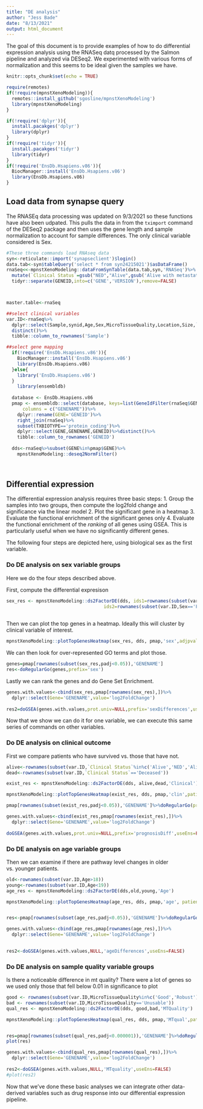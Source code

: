 ```yaml
---
title: "DE analysis"
author: "Jess Bade"
date: "8/13/2021"
output: html_document
---
```


The goal of this document is to provide examples of how to do differential expression analysis using the RNASeq datq processed by the Salmon pipeline and analyzed via DESeq2. We experimented with various forms of normalization and this seems to be ideal given the samples we have.

```r
knitr::opts_chunk$set(echo = TRUE)

require(remotes)
if(!require(mpnstXenoModeling)){
  remotes::install_github('sgosline/mpnstXenoModeling')
  library(mpnstXenoModeling)
}

if(!require('dplyr')){
  install.pacakges('dplyr')
  library(dplyr)
}
if(!require('tidyr')){
  install.pacakges('tidyr')
  library(tidyr)
}
if(!require('EnsDb.Hsapiens.v86')){
  BiocManager::install('EnsDb.Hsapiens.v86')
  library(EnsDb.Hsapiens.v86)
}
```

## Load data from synapse query

The RNASEq data processing was updated on 9/3/2021 so these functions have also been udpated. This pulls the data in from the `tximport` command of the DESeq2 package and then uses the gene length and sample normalization to account for sample differences. The only clinical variable considered is Sex.


```r
#These three commands load RNAseq data
syn<-reticulate::import('synapseclient')$login()
data.tab<-syn$tableQuery('select * from syn24215021')$asDataFrame()
rnaSeq<<-mpnstXenoModeling::dataFromSynTable(data.tab,syn,'RNASeq')%>%
  mutate(`Clinical Status`=gsub("NED","Alive",gsub('Alive with metastatic disease','Alive',Clinical.Status)))%>%
  tidyr::separate(GENEID,into=c('GENE','VERSION'),remove=FALSE)



master.table<-rnaSeq

##select clinical variables
var.ID<-rnaSeq%>%
  dplyr::select(Sample,synid,Age,Sex,MicroTissueQuality,Location,Size,`Clinical Status`)%>%
  distinct()%>%
  tibble::column_to_rownames('Sample')

##select gene mapping
  if(!require('EnsDb.Hsapiens.v86')){
    BiocManager::install('EnsDb.Hsapiens.v86')
    library(EnsDb.Hsapiens.v86)
  }else{
    library('EnsDb.Hsapiens.v86')
  }
    library(ensembldb)
  
  database <- EnsDb.Hsapiens.v86
  pmap <- ensembldb::select(database, keys=list(GeneIdFilter(rnaSeq$GENE), TxBiotypeFilter("protein_coding")),
      columns = c("GENENAME"))%>%
    dplyr::rename(GENE='GENEID')%>%
    right_join(rnaSeq)%>%
    subset(TXBIOTYPE=='protein_coding')%>%
    dplyr::select(GENE,GENENAME,GENEID)%>%distinct()%>%
    tibble::column_to_rownames('GENEID')
  
  dds<-rnaSeq%>%subset(GENE%in%pmap$GENE)%>%
    mpnstXenoModeling::deseq2NormFilter()
  
  

```

##  Differential expression

The  differential expression analysis requires three basic steps:
1. Group the samples into two groups, then compute the log2fold change and significance via the linear model
2. Plot the significant gene in a heatmap
3. Evaluate the functional enrichment of the significant genes only
4. Evaluate the functional enrichment of the _ranking_ of all genes using GSEA. This is particularly useful when we have no significantly different genes.

The following four steps are depicted here, using biological sex as the first variable.

### Do DE analysis on sex variable groups

Here we do the four steps described above.

First, compute the differential expresison
```r
sex_res <- mpnstXenoModeling::ds2FactorDE(dds, ids1=rownames(subset(var.ID,Sex=='Male')),
                                    ids2=rownames(subset(var.ID,Sex=='Female')),name='sex',doShrinkage=FALSE)
                                   
```

Then we can plot the top genes in a heatmap. Ideally this will cluster by clinical variable of interest.

```r
mpnstXenoModeling::plotTopGenesHeatmap(sex_res, dds, pmap,'sex',adjpval=0.05, upload=FALSE, parentID='syn25323411')
```

We can then look for over-represented GO terms and plot those.

```r
genes=pmap[rownames(subset(sex_res,padj<0.05)),'GENENAME']
res<-doRegularGo(genes,prefix='sex')
```

Lastly we can rank the genes and do Gene Set Enrichment.

```r
genes.with.values<-cbind(sex_res,pmap[rownames(sex_res),])%>%
  dplyr::select(Gene='GENENAME',value='log2FoldChange')
                   
res2=doGSEA(genes.with.values,prot.univ=NULL,prefix='sexDifferences',useEns=FALSE)
```

Now that we show we can do it for one variable, we can execute this same series of commands on other variables.

### Do DE analysis on clinical outcome

First we compare patients who have survived vs. those that have not.

```r

alive<-rownames(subset(var.ID,`Clinical Status`%in%c('Alive','NED','Alive with metastatic disease')))
dead<-rownames(subset(var.ID,`Clinical Status`=='Deceased'))

exist_res <- mpnstXenoModeling::ds2FactorDE(dds, alive,dead,'Clinical')

mpnstXenoModeling::plotTopGenesHeatmap(exist_res, dds, pmap,'clin',patients=c(alive,dead),adjpval=0.05, upload=FALSE, parentID='syn25323411')

pmap[rownames(subset(exist_res,padj<0.05)),'GENENAME']%>%doRegularGo(prefix='prognosisDiff')
```

```r
genes.with.values<-cbind(exist_res,pmap[rownames(exist_res),])%>%
  dplyr::select(Gene='GENENAME',value='log2FoldChange')
                   
doGSEA(genes.with.values,prot.univ=NULL,prefix='prognosisDiff',useEns=FALSE)
```

### Do DE analysis on age variable groups

Then we can examine if there are pathway level changes in older vs. younger patients.

```r
old<-rownames(subset(var.ID,Age>18))
young<-rownames(subset(var.ID,Age<19))
age_res <- mpnstXenoModeling::ds2FactorDE(dds,old,young,'Age')

mpnstXenoModeling::plotTopGenesHeatmap(age_res, dds, pmap,'age', patients=c(old,young), adjpval=0.05, upload=FALSE, parentID='syn25323411')


res<-pmap[rownames(subset(age_res,padj<0.05)),'GENENAME']%>%doRegularGo(prefix='age')
```
```r
genes.with.values<-cbind(age_res,pmap[rownames(age_res),])%>%
  dplyr::select(Gene='GENENAME',value='log2FoldChange')
                   

res2<-doGSEA(genes.with.values,NULL,'ageDifferences',useEns=FALSE)
```

### Do DE analysis on sample quality variable groups

Is there a noticeable difference in mt quality? There were a lot of genes so we used only those that fell below 0.01 in significance to plot


```r

good <- rownames(subset(var.ID,MicroTissueQuality%in%c('Good','Robust')))
bad <- rownames(subset(var.ID,MicroTissueQuality=='Unusable'))
qual_res <- mpnstXenoModeling::ds2FactorDE(dds, good,bad,'MTQuality')

mpnstXenoModeling::plotTopGenesHeatmap(qual_res, dds, pmap,'MTqual',patients=c(good,bad),adjpval=0.000001, upload=FALSE, parentID='syn25323411')


res=pmap[rownames(subset(qual_res,padj<0.000001)),'GENENAME']%>%doRegularGo(prefix='MTqual')
plot(res)
```

```r
genes.with.values<-cbind(qual_res,pmap[rownames(qual_res),])%>%
  dplyr::select(Gene='GENENAME',value='log2FoldChange')
                   
res2<-doGSEA(genes.with.values,NULL,'MTquality',useEns=FALSE)
#plot(res2)

```


Now that we've done these basic analyses we can integrate other data-derived variables such as drug response into our differential expression pipeline.